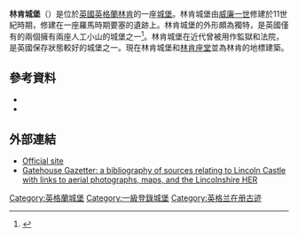 {{Infobox military installation
|name = Lincoln Castle
|native_name =
|partof =
|location = [[林肯郡|林肯郡]]
|image = Lincoln Castle view.jpg
|caption =
|map_type = Lincolnshire
|map_size =
|map_alt =
|pushpin_map_caption =
|type = 諾曼式建築
|coordinates = {{coord|53.23529|-0.54095|type:landmark_source:placeopedia|display=inline,title}}
|code =
|built = 11世紀
|builder = 征服者威廉
|materials =
|height =
|used =
|demolished =
|condition =
|ownership =
|open_to_public = 是
|controlledby =
|garrison =
|current_commander =
|commanders =
|occupants =
|battles =
|events =
|image2 =
|caption2 =
|embedded ={{Designation list
|embed = yes
| designation1 = Scheduled Monument
| designation1_offname = Lincoln Castle (except modern buildings)
| designation1_type =
| designation1_criteria =
| designation1_date =
| delisted1_date =
| designation1_partof =
| designation1_number = {{NHLE|num=1005049|short=yes}}
| designation2 = Grade I Listed Building
| designation2_offname = Lincoln Castle
| designation2_type =
| designation2_criteria =
| designation2_date =  1973年8月15日
| delisted2_date =
| designation2_partof =
| designation2_number = {{NHLE|num=1388491|short=yes}}
| designation3 = Grade II Listed Building
| designation3_offname =
| designation3_type =
| designation3_criteria =
| designation3_date =
| delisted3_date =
| designation3_partof =
| designation3_number = {{NHLE|num=1388492|short=yes}} - Bath House<br>{{NHLE|num=1388493|short=yes}} - Statue of George III
| designation3_free1name = 網站
| designation3_free1value = http://www.lincolncastle.com/
| designation3_free2name =
| designation3_free2value =
}}
}}
'''林肯城堡'''（{{lang-en|Lincoln Castle}}）是位於[[英國|英國]][[英格蘭|英格蘭]][[林肯_(林肯郡)|林肯]]的一座[[城堡|城堡]]。林肯城堡由[[威廉一世_(英格蘭)|威廉一世]]修建於11世紀時期，修建在一座羅馬時期要塞的遺跡上。林肯城堡的外形頗為獨特，是英國僅有的兩個擁有兩座人工小山的城堡之一<ref name=PS1>{{cite PastScape|mnumber=326536|mname=Lincoln castle|accessdate=3 May 2013}}</ref>。林肯城堡在近代曾被用作監獄和法院，是英國保存狀態較好的城堡之一。現在林肯城堡和[[林肯座堂|林肯座堂]]並為林肯的地標建築。

== 參考資料 ==
{{Reflist}}
{{refbegin}}
* {{cite book|last=Knight|first=C.|title=Penny cyclopaedia|year=1839|publisher=The Society for the Diffusion of Useful Knowledge|page=15|url=http://books.google.co.uk/books?id=FudTAAAAYAAJ&dq=battle%20of%20Lincoln%201141&pg=RA1-PA15#v=onepage&q=battle%20of%20Lincoln%201141&f=false|access-date=2015-03-20|archive-date=2018-11-19|archive-url=https://web.archive.org/web/20181119224319/https://books.google.co.uk/books?id=FudTAAAAYAAJ&dq=battle%20of%20Lincoln%201141&pg=RA1-PA15#v=onepage&q=battle%20of%20Lincoln%201141&f=false|dead-url=no}}
* {{cite book|last=Sewell|first=Richard Clarke|title=Gesta Stephani|year=1846|publisher=Sumptibus Societatis|location=London|pages=70, 71|url=http://books.google.co.uk/books?id=c1cJAAAAQAAJ&pg=PA70#v=onepage&q&f=false|access-date=2015-03-20|archive-date=2016-03-10|archive-url=https://web.archive.org/web/20160310044021/https://books.google.co.uk/books?id=c1cJAAAAQAAJ&pg=PA70#v=onepage&q&f=false|dead-url=no}}
{{refend}}

== 外部連結 ==
{{commons category|Lincoln Castle}}
* [http://www.lincolnshire.gov.uk/section.asp?sectiontype=listmixed&docId=36836&catId=7014&pageTitle=Lincoln+Castle Official site] {{Wayback|url=http://www.lincolnshire.gov.uk/section.asp?sectiontype=listmixed&docId=36836&catId=7014&pageTitle=Lincoln+Castle |date=20090514104311 }}
* [http://www.gatehouse-gazetteer.info/English%20sites/1835.html Gatehouse Gazetter: a bibliography of sources relating to Lincoln Castle with links to aerial photographs, maps, and the Lincolnshire HER] {{Wayback|url=http://www.gatehouse-gazetteer.info/English%20sites/1835.html |date=20180904001257 }}

[[Category:英格蘭城堡|Category:英格蘭城堡]]
[[Category:一級登錄城堡|Category:一級登錄城堡]]
[[Category:英格兰在册古迹|Category:英格兰在册古迹]]